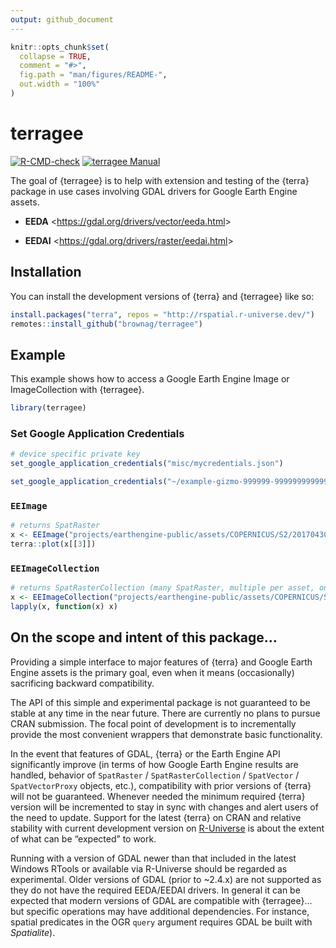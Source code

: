```yaml
---
output: github_document
---
```


<!-- README.md is generated from README.Rmd. Please edit that file -->

```r
knitr::opts_chunk$set(
  collapse = TRUE,
  comment = "#>",
  fig.path = "man/figures/README-",
  out.width = "100%"
)
```

# terragee

<!-- badges: start -->
[![R-CMD-check](https://github.com/brownag/terragee/workflows/R-CMD-check/badge.svg)](https://github.com/brownag/terragee/actions)
[![terragee Manual](https://img.shields.io/badge/docs-HTML-informational)](https://humus.rocks/terragee/)
<!-- badges: end -->

The goal of {terragee} is to help with extension and testing of the {terra} package in use cases involving GDAL drivers for Google Earth Engine assets. 

 - **EEDA** <<https://gdal.org/drivers/vector/eeda.html>>
 
 - **EEDAI** <<https://gdal.org/drivers/raster/eedai.html>>
 

## Installation

You can install the development versions of {terra} and {terragee} like so:

``` r
install.packages("terra", repos = "http://rspatial.r-universe.dev/")
remotes::install_github("brownag/terragee")
```

## Example

This example shows how to access a Google Earth Engine Image or ImageCollection with {terragee}.

```r
library(terragee)
```

### Set Google Application Credentials

```r
# device specific private key
set_google_application_credentials("misc/mycredentials.json")
```

```r
set_google_application_credentials("~/example-gizmo-999999-999999999999.json")
```

### `EEImage`

```r
# returns SpatRaster
x <- EEImage("projects/earthengine-public/assets/COPERNICUS/S2/20170430T190351_20170430T190351_T10SEG")
terra::plot(x[[3]])
```

### `EEImageCollection`

```r
# returns SpatRasterCollection (many SpatRaster, multiple per asset, one for each subdataset)
x <- EEImageCollection("projects/earthengine-public/assets/COPERNICUS/S2", n = 3)
lapply(x, function(x) x)
```

## On the scope and intent of this package...

Providing a simple interface to major features of {terra} and Google Earth Engine assets is the primary goal, even when it means (occasionally) sacrificing backward compatibility. 

The API of this simple and experimental package is not guaranteed to be stable at any time in the near future. There are currently no plans to pursue CRAN submission. The focal point of development is to incrementally provide the most convenient wrappers that demonstrate basic functionality. 

In the event that features of GDAL, {terra} or the Earth Engine API significantly improve (in terms of how Google Earth Engine results are handled, behavior of `SpatRaster` / `SpatRasterCollection` / `SpatVector` / `SpatVectorProxy` objects, etc.), compatibility with prior versions of {terra} will not be guaranteed. Whenever needed the minimum required {terra} version will be incremented to stay in sync with changes and alert users of the need to update. Support for the latest {terra} on CRAN and relative stability with current development version on [R-Universe](https://rspatial.r-universe.dev/ui#package:terra) is about the extent of what can be "expected" to work. 

Running with a version of GDAL newer than that included in the latest Windows RTools or available via R-Universe should be regarded as experimental. Older versions of GDAL (prior to ~2.4.x) are not supported as they do not have the required EEDA/EEDAI drivers. In general it can be expected that modern versions of GDAL are compatible with {terragee}... but specific operations may have additional dependencies. For instance, spatial predicates in the OGR `query` argument requires GDAL be built with _Spatialite_).
